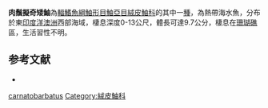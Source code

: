 {{Speciesbox
| taxon = Pseudopataecus carnatobarbatus
| binomial_authority = [[Johnson|Johnson]], 2012
| status = NE
| status_system = IUCN3.1
}}
'''肉鬚擬奇矮鮋'''為[[輻鰭魚綱|輻鰭魚綱]][[鮋形目|鮋形目]][[鮋亞目|鮋亞目]][[絨皮鮋科|絨皮鮋科]]的其中一[[種|種]]，為熱帶海水魚，分布於東[[印度洋|印度洋]][[澳洲|澳洲]]西部海域，棲息深度0-13公尺，體長可達9.7公分，棲息在[[珊瑚礁|珊瑚礁]]區，生活習性不明。

==参考文献==
*{{FishBase_species|genus=Pseudopataecus|species=carnatobarbatus|year=2014|month=6}}

{{鮋形目小作品}}
{{Taxonbar}}
[[Category:擬奇矮鮋屬|carnatobarbatus]]
[[Category:絨皮鮋科|Category:絨皮鮋科]]